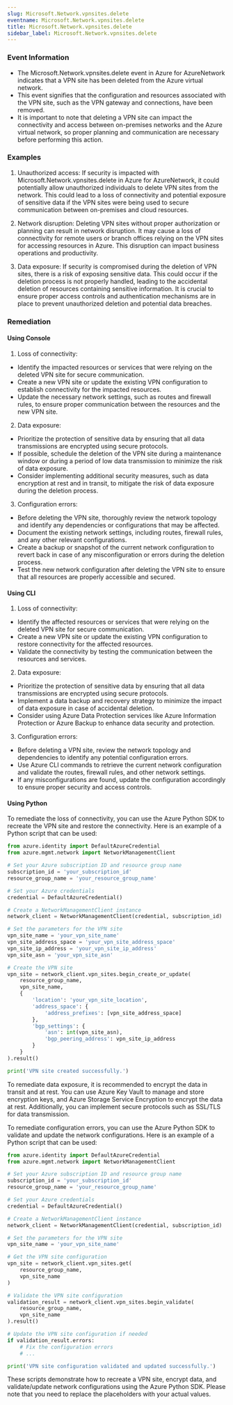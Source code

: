 ```yaml
--- 
slug: Microsoft.Network.vpnsites.delete
eventname: Microsoft.Network.vpnsites.delete
title: Microsoft.Network.vpnsites.delete
sidebar_label: Microsoft.Network.vpnsites.delete
---
```

                       
### Event Information

- The Microsoft.Network.vpnsites.delete event in Azure for AzureNetwork indicates that a VPN site has been deleted from the Azure virtual network.
- This event signifies that the configuration and resources associated with the VPN site, such as the VPN gateway and connections, have been removed.
- It is important to note that deleting a VPN site can impact the connectivity and access between on-premises networks and the Azure virtual network, so proper planning and communication are necessary before performing this action.


### Examples

1. Unauthorized access: If security is impacted with Microsoft.Network.vpnsites.delete in Azure for AzureNetwork, it could potentially allow unauthorized individuals to delete VPN sites from the network. This could lead to a loss of connectivity and potential exposure of sensitive data if the VPN sites were being used to secure communication between on-premises and cloud resources.

2. Network disruption: Deleting VPN sites without proper authorization or planning can result in network disruption. It may cause a loss of connectivity for remote users or branch offices relying on the VPN sites for accessing resources in Azure. This disruption can impact business operations and productivity.

3. Data exposure: If security is compromised during the deletion of VPN sites, there is a risk of exposing sensitive data. This could occur if the deletion process is not properly handled, leading to the accidental deletion of resources containing sensitive information. It is crucial to ensure proper access controls and authentication mechanisms are in place to prevent unauthorized deletion and potential data breaches.

### Remediation

#### Using Console

1. Loss of connectivity:
- Identify the impacted resources or services that were relying on the deleted VPN site for secure communication.
- Create a new VPN site or update the existing VPN configuration to establish connectivity for the impacted resources.
- Update the necessary network settings, such as routes and firewall rules, to ensure proper communication between the resources and the new VPN site.

2. Data exposure:
- Prioritize the protection of sensitive data by ensuring that all data transmissions are encrypted using secure protocols.
- If possible, schedule the deletion of the VPN site during a maintenance window or during a period of low data transmission to minimize the risk of data exposure.
- Consider implementing additional security measures, such as data encryption at rest and in transit, to mitigate the risk of data exposure during the deletion process.

3. Configuration errors:
- Before deleting the VPN site, thoroughly review the network topology and identify any dependencies or configurations that may be affected.
- Document the existing network settings, including routes, firewall rules, and any other relevant configurations.
- Create a backup or snapshot of the current network configuration to revert back in case of any misconfiguration or errors during the deletion process.
- Test the new network configuration after deleting the VPN site to ensure that all resources are properly accessible and secured.

#### Using CLI

1. Loss of connectivity:
- Identify the affected resources or services that were relying on the deleted VPN site for secure communication.
- Create a new VPN site or update the existing VPN configuration to restore connectivity for the affected resources.
- Validate the connectivity by testing the communication between the resources and services.

2. Data exposure:
- Prioritize the protection of sensitive data by ensuring that all data transmissions are encrypted using secure protocols.
- Implement a data backup and recovery strategy to minimize the impact of data exposure in case of accidental deletion.
- Consider using Azure Data Protection services like Azure Information Protection or Azure Backup to enhance data security and protection.

3. Configuration errors:
- Before deleting a VPN site, review the network topology and dependencies to identify any potential configuration errors.
- Use Azure CLI commands to retrieve the current network configuration and validate the routes, firewall rules, and other network settings.
- If any misconfigurations are found, update the configuration accordingly to ensure proper security and access controls.

#### Using Python

To remediate the loss of connectivity, you can use the Azure Python SDK to recreate the VPN site and restore the connectivity. Here is an example of a Python script that can be used:

```python
from azure.identity import DefaultAzureCredential
from azure.mgmt.network import NetworkManagementClient

# Set your Azure subscription ID and resource group name
subscription_id = 'your_subscription_id'
resource_group_name = 'your_resource_group_name'

# Set your Azure credentials
credential = DefaultAzureCredential()

# Create a NetworkManagementClient instance
network_client = NetworkManagementClient(credential, subscription_id)

# Set the parameters for the VPN site
vpn_site_name = 'your_vpn_site_name'
vpn_site_address_space = 'your_vpn_site_address_space'
vpn_site_ip_address = 'your_vpn_site_ip_address'
vpn_site_asn = 'your_vpn_site_asn'

# Create the VPN site
vpn_site = network_client.vpn_sites.begin_create_or_update(
    resource_group_name,
    vpn_site_name,
    {
        'location': 'your_vpn_site_location',
        'address_space': {
            'address_prefixes': [vpn_site_address_space]
        },
        'bgp_settings': {
            'asn': int(vpn_site_asn),
            'bgp_peering_address': vpn_site_ip_address
        }
    }
).result()

print('VPN site created successfully.')
```

To remediate data exposure, it is recommended to encrypt the data in transit and at rest. You can use Azure Key Vault to manage and store encryption keys, and Azure Storage Service Encryption to encrypt the data at rest. Additionally, you can implement secure protocols such as SSL/TLS for data transmission.

To remediate configuration errors, you can use the Azure Python SDK to validate and update the network configurations. Here is an example of a Python script that can be used:

```python
from azure.identity import DefaultAzureCredential
from azure.mgmt.network import NetworkManagementClient

# Set your Azure subscription ID and resource group name
subscription_id = 'your_subscription_id'
resource_group_name = 'your_resource_group_name'

# Set your Azure credentials
credential = DefaultAzureCredential()

# Create a NetworkManagementClient instance
network_client = NetworkManagementClient(credential, subscription_id)

# Set the parameters for the VPN site
vpn_site_name = 'your_vpn_site_name'

# Get the VPN site configuration
vpn_site = network_client.vpn_sites.get(
    resource_group_name,
    vpn_site_name
)

# Validate the VPN site configuration
validation_result = network_client.vpn_sites.begin_validate(
    resource_group_name,
    vpn_site_name
).result()

# Update the VPN site configuration if needed
if validation_result.errors:
    # Fix the configuration errors
    # ...

print('VPN site configuration validated and updated successfully.')
```

These scripts demonstrate how to recreate a VPN site, encrypt data, and validate/update network configurations using the Azure Python SDK. Please note that you need to replace the placeholders with your actual values.


 